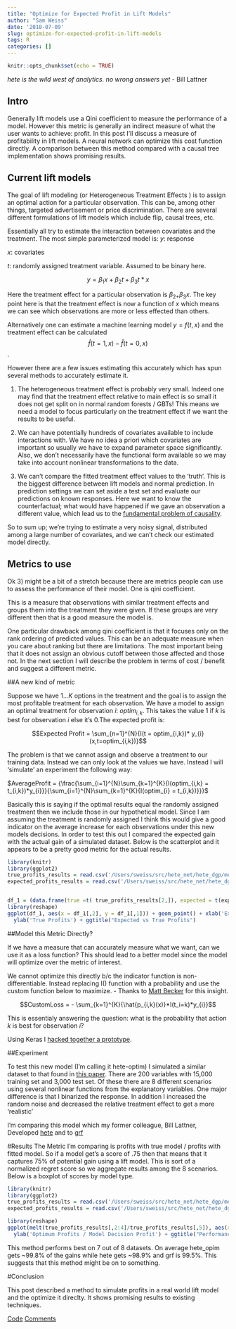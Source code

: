 ```yaml
---
title: "Optimize for Expected Profit in Lift Models"
author: "Sam Weiss"
date: '2018-07-09'
slug: optimize-for-expected-profit-in-lift-models
tags: R
categories: []
---
```

```r
knitr::opts_chunk$set(echo = TRUE)
```

*hete is the wild west of analytics.
no wrong answers yet* - Bill Lattner


## Intro

Generally lift models use a Qini coefficient to measure the performance of a model. However this metric is generally an indirect measure of what the user wants to achieve: profit. In this post I'll discuss a measure of profitability  in lift models. A neural network can optimize this cost function directly. A comparison between this method compared with a causal tree implementation shows promising results. 


## Current lift models
The goal of lift modeling  (or Heterogeneous Treatment Effects ) is to assign an optimal action for a particular observation. This can be, among other things, targeted advertisement or price discrimination. There are several different formulations of lift models which include flip, causal trees, etc. 

Essentially all try to estimate the interaction between covariates and the treatment. The most simple parameterized model is: 
$y$: response

$x$: covariates

$t$: randomly assigned treatment variable. Assumed to be binary here. 

$$y = \beta_{1}x + \beta_{2}t+ \beta_{3}t*x$$

Here the treatment effect for a particular observation is $\beta_{2+} \beta_{3}x$. The key point here is that the treatment effect is now a function of $x$ which means we can see which observations are more or less effected than others.

Alternatively one can estimate a machine learning model $y = f(t,x)$ and the treatment effect can be calculated $$\hat{f}(t=1,x) - \hat{f}(t=0,x)$$. 

However there are a few issues estimating this accurately which has spun several methods to accurately estimate it. 


1) The heterogeneous treatment effect is probably very small. Indeed one may find that the treatment effect relative to main effect is so small it does not get split on in normal random forests / GBTs! This means we need a model to focus particularly on the treatment effect if we want the results to be useful.


2) We can have potentially hundreds of covariates available to include interactions with. We have no idea a priori which covariates are important so usually we have to expand parameter space significantly. Also, we don't necessarily have the functional form available so we may take into account nonlinear transformations to the data. 


3) We can't compare the fitted treatment effect values to the 'truth'. This is the biggest difference between lift models and normal prediction. In prediction settings we can set aside a test set and evaluate our predictions on known responses. Here we want to know the counterfactual; what would have happened if we gave an observation a different value, which lead us to the [fundamental problem of causality](https://en.wikipedia.org/wiki/Rubin_causal_model#The_fundamental_problem_of_causal_inference).

So to sum up; we're trying to estimate a very noisy signal, distributed among a large number of covariates, and we can't check our estimated model directly.  

## Metrics to use
Ok 3) might be a bit of a stretch because there are metrics people can use to assess the performance of their model. One is qini coefficient. 

This is a measure that observations with similar treatment effects and groups them into the treatment they were given. If these groups are very different then that is a good measure the model is. 

One particular drawback among qini coefficient is that it focuses only on the rank ordering of predicted values. This can be an adequate measure when you care about ranking but there are limitations. The most important being that it does not assign an obvious cutoff between those affected and those not. In the next section I will describe the problem in terms of cost / benefit and suggest a different metric.

##A new kind of metric


Suppose we have $1...K$ options in the treatment and the goal is to assign the most profitable treatment for each observation. We have a model to assign an optimal treatment for observation $i$: $optim_{i,k}$. This takes the value 1 if $k$ is best for observation $i$ else it's 0.The expected profit is: 

$$Expected Profit = \sum_{n=1}^{N}{I(t = optim_{i,k})* y_{i}(x,t=optim_{i,k})}$$

The problem is that we cannot assign and observe a treatment to our training data. Instead we can only look at the values we have. Instead I will 'simulate' an experiment the following way:

$AverageProfit =  {\frac{\sum_{i=1}^{N}\sum_{k=1}^{K}{I(optim_{i,k} = t_{i,k})*y_{i}}}{\sum_{i=1}^{N}\sum_{k=1}^{K}{I(optim_{i} = t_{i,k})}}}$

Basically this is saying if the optimal results equal the randomly assigned treatment then we include those in our hypothetical model. Since I am assuming the treatment is randomly assigned I think this would give a good indicator on the average increase for each observations under this new models decisions. In order to test this out I compared the expected gain with the actual gain of a simulated dataset. Below is the scatterplot and it appears to be a pretty good metric for the actual results.  

```r
library(knitr)
library(ggplot2)
true_profits_results = read.csv('/Users/sweiss/src/hete_net/hete_dgp/metric_results/true_profits.csv')[,-1]
expected_profits_results = read.csv('/Users/sweiss/src/hete_net/hete_dgp/metric_results/expected_profits.csv')[,-1] *3000


df_1 = (data.frame(true =t( true_profits_results[2,]), expected = t(expected_profits_results[2,])))
library(reshape)
ggplot(df_1, aes(x = df_1[,2], y = df_1[,1])) + geom_point() + xlab('Expected Profits') + 
  ylab('True Profits') + ggtitle("Expected vs True Profits")

```

##Model this Metric Directly?

If we have a measure that can accurately measure what we want, can we use it as a loss function? This should lead to a better model since the model will optimize over the metric of interest.

We cannot optimize this directly b/c the indicator function is non-differentiable. Instead replacing I() function with a probability and use the custom function below to maximize. - Thanks to [Matt Becker](https://github.com/beckermr) for this insight. 

$$CustomLoss = - \sum_{k=1}^{K}{\hat{p_{i,k}(x)}*I(t_i=k)*y_{i}}$$

This is essentialy answering the question: what is the probability that action $k$ is best for observation $i$?

Using Keras I [hacked together a prototype](https://github.com/samcarlos/hete_post/blob/master/hete_optim.py#L40). 


##Experiment


To test this new model (I'm calling it hete-optim) I simulated a similar dataset to that found in [this paper](https://arxiv.org/pdf/1707.00102.pdf). There are 200 variables with 15,000 training set and 3,000 test set. Of these there are 8 different scenarios using several nonlinear functions from the explanatory variables. One major difference is that I binarized the response. In addition I increased the random noise and decreased the relative treatment effect to get a more 'realistic' 


I'm comparing this model which my former colleague, Bill Lattner, Developed [hete](https://github.com/wlattner/hete) and to [grf](https://cran.r-project.org/web/packages/grf/index.html) 

#Results
The Metric I'm comparing is profits with true model /  profits with fitted model. So if a model get's a score of .75 then that means that it captures 75% of potential gain using a lift model. This is sort of a normalized regret score so we aggregate results among the 8 scenarios. Below is a boxplot of scores by model type. 

```r
library(knitr)
library(ggplot2)
true_profits_results = read.csv('/Users/sweiss/src/hete_net/hete_dgp/metric_results/true_profits.csv')[,-1]
expected_profits_results = read.csv('/Users/sweiss/src/hete_net/hete_dgp/metric_results/expected_profits.csv')[,-1] *3000

library(reshape)
ggplot(melt(true_profits_results[,2:4]/true_profits_results[,5]), aes(x = variable, y = value)) + geom_boxplot() + xlab('Model Type') + 
  ylab('Optimum Profits / Model Decision Profit') + ggtitle("Performance relative to best for each model")

```

This method performs best on 7 out of 8 datasets. On average hete_opim gets ~99.8% of the gains while hete gets ~98.9% and grf is 99.5%. This suggests that this method might be on to something.  

#Conclusion

This post described a method to simulate profits in a real world lift model and the optimize it direclty. It shows promising results to existing techniques. 

[Code](https://github.com/samcarlos/hete_post)
[Comments](http://scweiss.blogspot.com/2018/07/comments-for-optimize-for-expected.html)